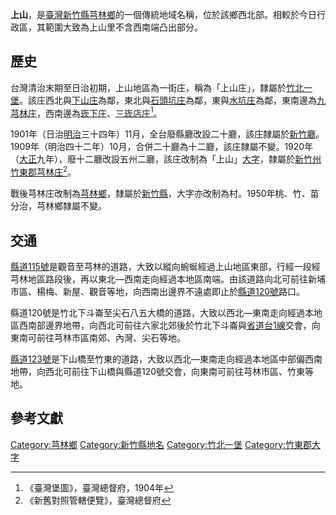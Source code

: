 {{noteTA　
|1 = zh-cn:庄; zh-hk:庄; zh-tw:庄;
}}
'''上山'''，是[[臺灣|臺灣]][[新竹縣|新竹縣]][[芎林鄉|芎林鄉]]的一個傳統地域名稱，位於該鄉西北部。相較於今日行政區，其範圍大致為上山里不含西南端凸出部分。

==歷史==
台灣清治末期至日治初期，上山地區為一街庄，稱為「上山庄」，隸屬於[[竹北一堡|竹北一堡]]。該庄西北與[[下山庄|下山庄]]為鄰，東北與[[石頭坑_(新竹縣)|石頭坑庄]]為鄰，東與[[水坑_(芎林鄉)|水坑庄]]為鄰，東南邊為[[芎林_(大字)|九芎林庄]]，西南邊為[[崁下庄|崁下庄]]、[[三崁店庄|三崁店庄]]<ref>《臺灣堡圖》，臺灣總督府，1904年</ref>。

1901年（日治[[明治|明治]]三十四年）11月，全台廢縣廳改設二十廳，該庄隸屬於[[新竹廳|新竹廳]]。1909年（明治四十二年）10月，合併二十廳為十二廳，該庄隸屬不變。1920年（[[大正|大正]]九年），廢十二廳改設五州二廳，該庄改制為「上山」[[大字|大字]]，隸屬於[[新竹州|新竹州]][[竹東郡|竹東郡]][[芎林庄|芎林庄]]<ref>《新舊對照管轄便覽》，臺灣總督府</ref>。

戰後芎林庄改制為[[芎林鄉|芎林鄉]]，隸屬於[[新竹縣|新竹縣]]，大字亦改制為村。1950年桃、竹、苗分治，芎林鄉隸屬不變。

==交通==
[[縣道115號|縣道115號]]是觀音至芎林的道路，大致以縱向蜿蜒經過上山地區東部，行經一段經芎林地區路段後，再以東北—西南走向經過本地區南端。由該道路向北可前往新埔市區、楊梅、新屋、觀音等地，向西南出邊界不遠處即止於[[縣道120號|縣道120號]]路口。

縣道120號是竹北下斗崙至尖石八五大橋的道路，大致以西北—東南走向經過本地區西南部邊界地帶，向西北可前往六家北郊後於竹北下斗崙與[[省道台1線|省道台1線]]交會，向東南可前往芎林市區南郊、內灣、尖石等地。

[[縣道123號|縣道123號]]是下山橋至竹東的道路，大致以西北—東南走向經過本地區中部偏西南地帶，向西北可前往下山橋與縣道120號交會，向東南可前往芎林市區、竹東等地。

==參考文獻==
{{reflist}}

{{竹東郡}}

[[Category:芎林鄉|Category:芎林鄉]]
[[Category:新竹縣地名|Category:新竹縣地名]]
[[Category:竹北一堡|Category:竹北一堡]]
[[Category:竹東郡大字|Category:竹東郡大字]]